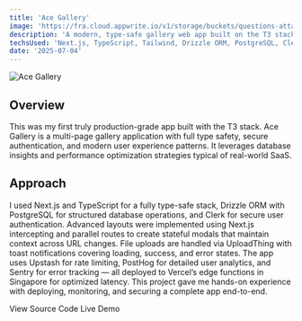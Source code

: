 ```yaml
---
title: 'Ace Gallery'
image: 'https://fra.cloud.appwrite.io/v1/storage/buckets/questions-attachment/files/686783fc0019ed1c6ad0/view?project=68465b0b0011b7d2e8b0&mode=admin'
description: 'A modern, type-safe gallery web app built on the T3 stack with robust auth, analytics, and advanced UX.'
techsUsed: 'Next.js, TypeScript, Tailwind, Drizzle ORM, PostgreSQL, Clerk, Upstash, PostHog, Sentry'
date: '2025-07-04'
---
```


<Image
  src="https://fra.cloud.appwrite.io/v1/storage/buckets/questions-attachment/files/686783fc0019ed1c6ad0/view?project=68465b0b0011b7d2e8b0&mode=admin"
  alt="Ace Gallery"
  width={1200}
  height={400}
  className="aspect-video rounded-lg"
/>

## Overview

This was my first truly production-grade app built with the T3 stack. Ace Gallery is a multi-page gallery application with full type safety, secure authentication, and modern user experience patterns. It leverages database insights and performance optimization strategies typical of real-world SaaS.

## Approach

I used Next.js and TypeScript for a fully type-safe stack, Drizzle ORM with PostgreSQL for structured database operations, and Clerk for secure user authentication. Advanced layouts were implemented using Next.js intercepting and parallel routes to create stateful modals that maintain context across URL changes. File uploads are handled via UploadThing with toast notifications covering loading, success, and error states. The app uses Upstash for rate limiting, PostHog for detailed user analytics, and Sentry for error tracking — all deployed to Vercel’s edge functions in Singapore for optimized latency. This project gave me hands-on experience with deploying, monitoring, and securing a complete app end-to-end.

<div className="mt-6 flex gap-4">
  <Link
    href="https://github.com/Ace-Aryal/Ace-Gallery"
    className="border-input bg-background active:bg-accent active:text-accent-foreground focus:bg-accent focus:text-accent-foreground hover:bg-accent hover:text-accent-foreground inline-flex items-center rounded-md border px-2 py-1 text-sm font-medium shadow-sm transition-colors"
  >
    <span>View Source Code</span>
  </Link>
  <Link
    href="https://ace-gallery.vercel.app/"
    className="bg-primary text-primary-foreground active:bg-primary/90 focus:bg-primary/90 hover:bg-primary/90 inline-flex h-8 items-center rounded-md px-2 py-1 text-sm font-medium shadow"
  >
    <span>Live Demo</span>
  </Link>
</div>
